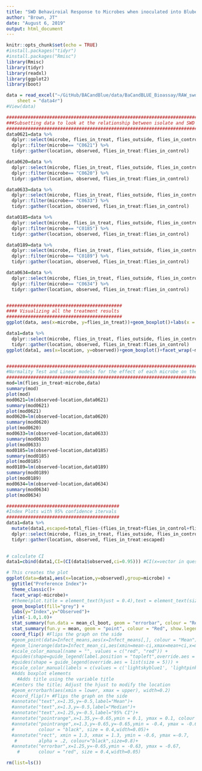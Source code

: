 ```yaml
---
title: "SWD Behaviroial Response to Microbes when inoculated into Bluberry Juice"
author: "Brown, JT"
date: "August 6, 2019"
output: html_document
---
```


```r
knitr::opts_chunk$set(echo = TRUE)
#install.packages("tidyr")
#install.packages("Rmisc")
library(Rmisc)
library(tidyr)
library(readxl)
library(ggplot2)
library(boot)

data = read_excel("~/GitHub/BACandBlue/data/BaCandBLUE_Bioassay/RAW_swd_vs_inoculated_blueberryjuice.xlsx", 
    sheet = "data4r")
#View(data)
```

```r
#################################################################################
###Subsetting data to look at the relationship between isolate and SWD behaviors
#################################################################################
data0621=data %>% 
  dplyr::select(microbe, flies_in_treat, flies_outside, flies_in_control) %>% 
  dplyr::filter(microbe== "C0621") %>% 
  tidyr::gather(location, observed, flies_in_treat:flies_in_control) 

data0620=data %>% 
  dplyr::select(microbe, flies_in_treat, flies_outside, flies_in_control) %>% 
  dplyr::filter(microbe== "C0620") %>% 
  tidyr::gather(location, observed, flies_in_treat:flies_in_control)

data0633=data %>% 
  dplyr::select(microbe, flies_in_treat, flies_outside, flies_in_control) %>% 
  dplyr::filter(microbe== "C0633") %>% 
  tidyr::gather(location, observed, flies_in_treat:flies_in_control) 

data0185=data %>% 
  dplyr::select(microbe, flies_in_treat, flies_outside, flies_in_control) %>% 
  dplyr::filter(microbe== "C0185") %>% 
  tidyr::gather(location, observed, flies_in_treat:flies_in_control) 

data0189=data %>% 
  dplyr::select(microbe, flies_in_treat, flies_outside, flies_in_control) %>% 
  dplyr::filter(microbe== "C0189") %>% 
  tidyr::gather(location, observed, flies_in_treat:flies_in_control) 

data0634=data %>% 
  dplyr::select(microbe, flies_in_treat, flies_outside, flies_in_control) %>% 
  dplyr::filter(microbe== "C0634") %>% 
  tidyr::gather(location, observed, flies_in_treat:flies_in_control) 


###########################################
#### Visualizing all the treatment results
###########################################
ggplot(data, aes(x=microbe, y=flies_in_treat))+geom_boxplot()+labs(x = "Microbe ID", y="# of Flies")

data1=data %>% 
  dplyr::select(microbe, flies_in_treat, flies_outside, flies_in_control) %>% 
  tidyr::gather(location, observed, flies_in_treat:flies_in_control)
ggplot(data1, aes(x=location, y=observed))+geom_boxplot()+facet_wrap(~microbe)+labs(x = "Treatment", y="# of Flies")+scale_x_discrete(labels=c("flies_in_treat"="Treatment", "flies_in_control"="Control", "flies_outside"="No Choice"))


##########################################################################################
#Normality Test and Linear models for the effect of each microbe on the flies in treatment
##########################################################################################
mod=lm(flies_in_treat~microbe,data)
summary(mod)
plot(mod)
mod0621=lm(observed~location,data0621)
summary(mod0621)
plot(mod0621)
mod0620=lm(observed~location,data0620)
summary(mod0620)
plot(mod0620)
mod0633=lm(observed~location,data0633)
summary(mod0633)
plot(mod0633)
mod0185=lm(observed~location,data0185)
summary(mod0185)
plot(mod0185)
mod0189=lm(observed~location,data0189)
summary(mod0189)
plot(mod0189)
mod0634=lm(observed~location,data0634)
summary(mod0634)
plot(mod0634)
```

```r
##########################################
#Index Plots with 95% confidence itervals
##########################################
data1=data %>% 
  mutate(data1,escaped=total_flies-(flies_in_treat+flies_in_control+flies_outside)) %>% 
  dplyr::select(microbe, flies_in_treat, flies_outside, flies_in_control, escaped) %>% 
  tidyr::gather(location, observed, flies_in_treat:escaped)
  

# calculate CI
data1=cbind(data1,CI=(CI(data1$observed,ci=0.95))) #CI(x=vector in question, ci=interval to be calculated)

# This creates the plot
ggplot(data=data1,aes(x=location,y=observed),group=microbe) + 
  ggtitle("Preference Index")+
  theme_classic()+
  facet_wrap(~microbe)+
  #theme(plot.title = element_text(hjust = 0.4),text = element_text(size=20), axis.text.y = element_text(angle=90, hjust=1,color="black"), axis.text.x = element_text(angle=0, hjust=1,color="black"))+ 
  geom_boxplot(fill="grey") + 
  labs(y="Index",y="Observed")+
  ylim(-1.0,1.0)+
  stat_summary(fun.data = mean_cl_boot, geom = "errorbar", colour = "Red",width=.1, show.legend=TRUE)+
  stat_summary(fun.y = mean, geom = "point", colour = "Red", show.legend=TRUE)+
  coord_flip() #Flips the graph on the side
  #geom_point(data=Infect_means,aes(x=Infect_means[,], colour = "Mean"),shape=21, size=2) +
  #geom_linerange(data=Infect_mean_ci,aes(xmin=mean-ci,xmax=mean+ci,x=mean,color="95% CI")) +
  #scale_color_manual(name = "", values = c("red", "red")) +
  #guides(shape=guide_legend(label.position = "topleft",override.aes = list()))+
  #guides(shape = guide_legend(override.aes = list(size = 5))) +
  #scale_color_manual(labels = c(values = c('lightskyblue1', 'lightpink'),'95% CI', 'Mean')) +
  #Adds boxplot elements
    #Adds title using the variable title
  #Centers the title; Adjust the hjust to modify the location
  #geom_errorbarh(aes(xmin = lower, xmax = upper), width=0.2)
  #coord_flip()+ #Flips the graph on the side
  #annotate("text",x=1.35,y=-0.5,label="Mean")+
  #annotate("text",x=1.3,y=-0.5,label="Median")+
  #annotate("text",x=1.25,y=-0.5,label="95% CI")+
  #annotate("pointrange",x=1.35,y=-0.65,ymin = 0.1, ymax = 0.1, colour = "red", size = 0.1)+
  #annotate("pointrange",x=1.3,y=-0.65,y=-0.65,ymin = -0.4, ymax = -0.6,
  #         colour = "black", size = 0.4,width=0.05)+
  #annotate("rect", xmin = 1.3, xmax = 1.3, ymin = -0.6, ymax =-0.7,
   #        alpha = .2, colour="black",size=0.8)+
  #annotate("errorbar",x=1.25,y=-0.65,ymin = -0.63, ymax = -0.67,
    #       colour = "red", size = 0.4,width=0.05)

rm(list=ls())

```
